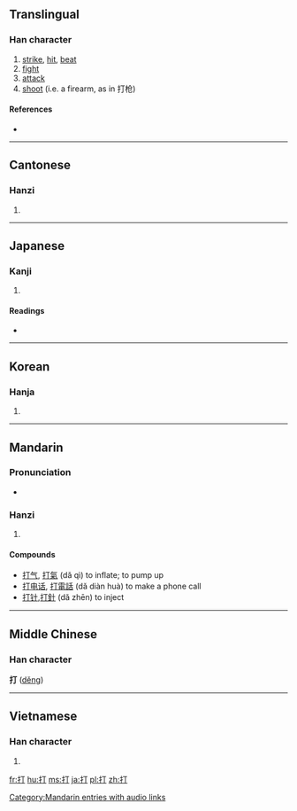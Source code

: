 ==Translingual==

===Han character===
{{Han char|rn=64|rad=手|as=02|sn=5|four=5102<sub>0</sub>|canj=手一弓 (QMN)}}

# [[strike]], [[hit]], [[beat]]
# [[fight]]
# [[attack]]
# [[shoot]] (i.e. a firearm, as in 打枪)

====References====
* {{Han ref|kx=0417.120|dkj=11781|dj=0763.130|hdz=31825.050|uh=6253|ud=25171|bh=A5B4|bd=42420}}

----

==Cantonese==

===Hanzi===
{{yue-hanzi|jyut=|y=da1, da2}}

# {{defn|Cantonese|sort=手02}}

----

==Japanese==

===Kanji===
{{ja-kanji|grade=3|rs=手02}}

# {{defn|Japanese}}

====Readings====
* {{ja-readings|on=[[だ]] (da), [[ちょう]] (chou), [[てい]] (tei)|kun=[[うつ]] (utsu), [[うち]] (uchi) [[ダース]] (dāsu, [[dozen]])}}

----

==Korean==

===Hanja===
{{ko-hanja|hangeul=[[타]], [[정]]|eumhun=|rv=ta, jeong|mr=t'a, chŏng|y=tha, ceng}}

# {{defn|Korean|sort=手02}}

----

==Mandarin==

===Pronunciation===
*{{audio|zh-dǎ.ogg|audio}}

===Hanzi===
{{cmn-hanzi|pin=[[dá]] ([[da2]]), [[dǎ]] ([[da3]])|wg=ta<sup>2</sup>, ta<sup>3</sup>}}

# {{defn|Mandarin|sort=手02}}

====Compounds====
* [[打气]], [[打氣]] (dǎ qì) to inflate; to pump up
* [[打电话]], [[打電話]] (dǎ diàn huà) to make a phone call
* [[打针]],[[打針]] (dǎ zhēn) to inject

[[Category:Mandarin entries with audio links]]

----

==Middle Chinese==
===Han character===
'''打''' ([[děng]])

----

==Vietnamese==

===Han character===
{{vi-hantu|[[đả]], [[đánh]], [[dừng]], [[đử]]|rs=手02}}

# {{defn|Vietnamese|sort=手02}}

[[fr:打]]
[[hu:打]]
[[ms:打]]
[[ja:打]]
[[pl:打]]
[[zh:打]]